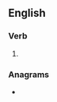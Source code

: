 ==English==

===Verb===
{{head|en|verb form}}

# {{present participle of|desilver|lang=en|nocat=1}}

===Anagrams===
* {{anagrams|en|a=deegiilnrsv|deliverings}}